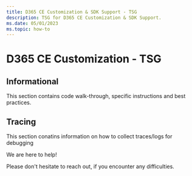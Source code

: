 ```yaml
---
title: D365 CE Customization & SDK Support - TSG
description: TSG for D365 CE Customization & SDK Support.
ms.date: 05/01/2023
ms.topic: how-to
---
```

# D365 CE Customization - TSG

## Informational

This section contains code walk-through, specific instructions and best practices.  

## Tracing 

This section conatins information on how to collect traces/logs for debugging

We are here to help!

Please don't hesitate to reach out, if you encounter any difficulties.